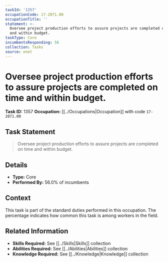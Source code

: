 ```yaml
---
taskId: '1357'
occupationCode: 17-2071.00
occupationTitle: ''
statement: >-
  Oversee project production efforts to assure projects are completed on time
  and within budget.
taskType: Core
incumbentsResponding: 56
collection: Tasks
source: onet
---
```

# Oversee project production efforts to assure projects are completed on time and within budget.

**Task ID:** 1357
**Occupation:** [[../Occupations|Occupation]] with code `17-2071.00`

## Task Statement

> Oversee project production efforts to assure projects are completed on time and within budget.

## Details

- **Type:** Core
- **Performed By:** 56.0% of incumbents

## Context

This task is part of the standard duties performed in this occupation. The percentage indicates how common this task is among workers in the field.

## Related Information

- **Skills Required:** See [[../Skills|Skills]] collection
- **Abilities Required:** See [[../Abilities|Abilities]] collection
- **Knowledge Required:** See [[../Knowledge|Knowledge]] collection
